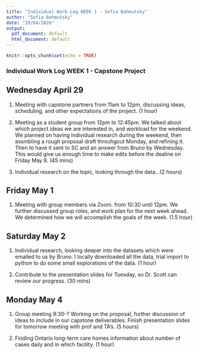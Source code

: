 ```yaml
---
title: "Individual Work Log WEEK 1 - Sofia Bahmutsky"
author: "Sofia Bahmutsky"
date: "29/04/2020"
output:
  pdf_document: default
  html_document: default
---
```


```r
knitr::opts_chunk$set(echo = TRUE)
```

### Individual Work Log  WEEK 1 - Capstone Project

## Wednesday April 29
1. Meeting with capstone partners from 11am to 12pm, discussing ideas, scheduling, and other expectations of the project. (1 hour)

2. Meeting as a student group from 12pm to 12:45pm. We talked about which project ideas we are interested in, and workload for the weekend. We planned on having individual research during the weekend, then assmbling a rough proposal draft throuhgout Monday, and refining it. Then to have it sent to SC and an answer from Bruno by Wednesday. This would give us enough time to make edits before the dealine on Friday May 8. (45 mins)

3. Individual research on the topic, looking through the data...(2 hours)


## Friday May 1
1. Meeting with group members via Zoom. from 10:30 until 12pm. We further discussed group roles, and work plan for the next week ahead. We determined how we will accomplish the goals of the week. (1.5 hour)


## Saturday May 2
1. Individual research, looking deeper into the datasets which were emailed to us by Bruno. I locally downloaded all the data, trial import to python to do some small explorations of the data. (1 hour)

2. Contribute to the presentation slides for Tuesday, so Dr. Scott can review our progress. (30 mins)


## Monday May 4
1. Group meeting 9:30-? Working on the proposal, further discussion of ideas to include in our capstone deliverables. Finish presentation slides for tomorrow meeting with prof and TA's. (5 hours)

2. Finding Ontario long-term care homes information about number of cases daily and in which facility. (1 hour)